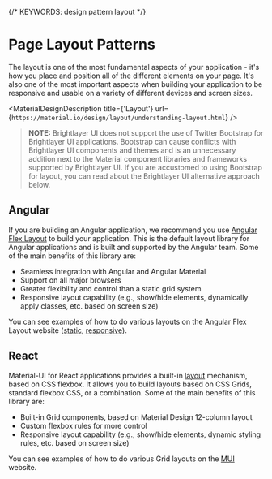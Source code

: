 
{/* KEYWORDS: design pattern layout  */}

# Page Layout Patterns

<ImageGrid regularWidth images={[LayoutBanner]} />

The layout is one of the most fundamental aspects of your application - it's how you place and position all of the different elements on your page. It's also one of the most important aspects when building your application to be responsive and usable on a variety of different devices and screen sizes.

<MaterialDesignDescription title={'Layout'} url={`https://material.io/design/layout/understanding-layout.html`} />

> **NOTE:** Brightlayer UI does not support the use of Twitter Bootstrap for Brightlayer UI applications. Bootstrap can cause conflicts with Brightlayer UI components and themes and is an unnecessary addition next to the Material component libraries and frameworks supported by Brightlayer UI. If you are accustomed to using Bootstrap for layout, you can read about the Brightlayer UI alternative approach below.

## Angular

If you are building an Angular application, we recommend you use [Angular Flex Layout](https://github.com/angular/flex-layout) to build your application. This is the default layout library for Angular applications and is built and supported by the Angular team. Some of the main benefits of this library are:

-   Seamless integration with Angular and Angular Material
-   Support on all major browsers
-   Greater flexibility and control than a static grid system
-   Responsive layout capability (e.g., show/hide elements, dynamically apply classes, etc. based on screen size)

You can see examples of how to do various layouts on the Angular Flex Layout website ([static](https://tburleson-layouts-demos.firebaseapp.com/#/docs), [responsive](https://tburleson-layouts-demos.firebaseapp.com/#/responsive)).

## React

Material-UI for React applications provides a built-in [layout](https://mui.com/guides/responsive-ui/) mechanism, based on CSS flexbox. It allows you to build layouts based on CSS Grids, standard flexbox CSS, or a combination. Some of the main benefits of this library are:

-   Built-in Grid components, based on Material Design 12-column layout
-   Custom flexbox rules for more control
-   Responsive layout capability (e.g., show/hide elements, dynamic styling rules, etc. based on screen size)

You can see examples of how to do various Grid layouts on the [MUI](https://mui.com/components/grid/) website.
